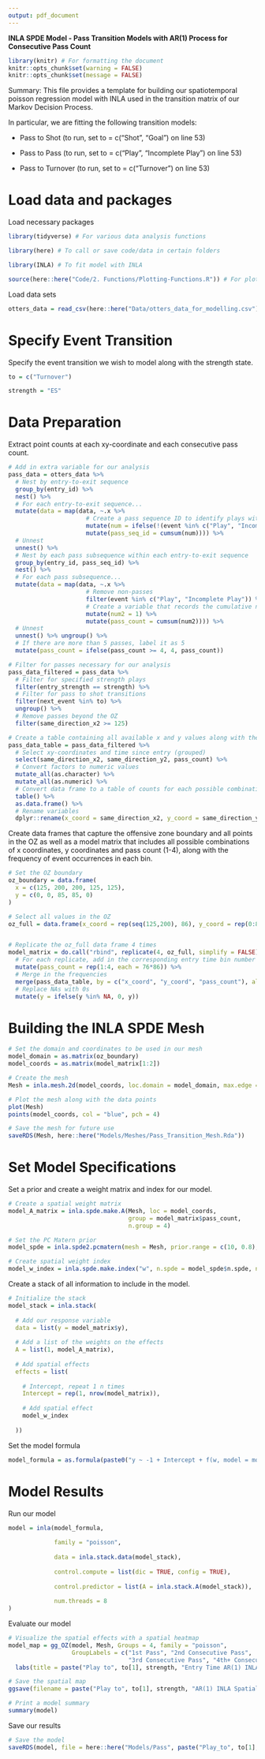 ```yaml
---
output: pdf_document
---
```


\centering
\Huge

**INLA SPDE Model - Pass Transition Models with AR(1) Process for Consecutive Pass Count**

\raggedright

\rule{\textwidth}{1.5pt}
\small

```r
library(knitr) # For formatting the document
knitr::opts_chunk$set(warning = FALSE)
knitr::opts_chunk$set(message = FALSE)
```

Summary: This file provides a template for building our spatiotemporal poisson regression model with INLA used in the transition matrix of our Markov Decision Process.

In particular, we are fitting the following transition models:

- Pass to Shot (to run, set to = c("Shot", "Goal") on line 53)

- Pass to Pass (to run, set to = c("Play", "Incomplete Play") on line 53)

- Pass to Turnover (to run, set to = c("Turnover") on line 53)


# Load data and packages

Load necessary packages

```r
library(tidyverse) # For various data analysis functions

library(here) # To call or save code/data in certain folders

library(INLA) # To fit model with INLA

source(here::here("Code/2. Functions/Plotting-Functions.R")) # For plotting function
```

Load data sets

```r
otters_data = read_csv(here::here("Data/otters_data_for_modelling.csv"))
```

# Specify Event Transition

Specify the event transition we wish to model along with the strength state.

```r
to = c("Turnover")

strength = "ES"
```


# Data Preparation

Extract point counts at each xy-coordinate and each consecutive pass count.

```r
# Add in extra variable for our analysis
pass_data = otters_data %>%
  # Nest by entry-to-exit sequence
  group_by(entry_id) %>%
  nest() %>%
  # For each entry-to-exit sequence...
  mutate(data = map(data, ~.x %>% 
                      # Create a pass sequence ID to identify plays with consecutive passes
                      mutate(num = ifelse(!(event %in% c("Play", "Incomplete Play")) & prev_event %in% c("Play", "Incomplete Play"), 1, 0)) %>%
                      mutate(pass_seq_id = cumsum(num)))) %>%
  # Unnest
  unnest() %>%
  # Nest by each pass subsequence within each entry-to-exit sequence
  group_by(entry_id, pass_seq_id) %>%
  nest() %>%
  # For each pass subsequence...
  mutate(data = map(data, ~.x %>% 
                      # Remove non-passes
                      filter(event %in% c("Play", "Incomplete Play")) %>%
                      # Create a variable that records the cumulative number of passes in a subsequence
                      mutate(num2 = 1) %>%
                      mutate(pass_count = cumsum(num2)))) %>%
  # Unnest
  unnest() %>% ungroup() %>%
  # If there are more than 5 passes, label it as 5
  mutate(pass_count = ifelse(pass_count >= 4, 4, pass_count))

# Filter for passes necessary for our analysis
pass_data_filtered = pass_data %>%
  # Filter for specified strength plays
  filter(entry_strength == strength) %>%
  # Filter for pass to shot transitions
  filter(next_event %in% to) %>%
  ungroup() %>%
  # Remove passes beyond the OZ
  filter(same_direction_x2 >= 125)

# Create a table containing all available x and y values along with their event counts in each group
pass_data_table = pass_data_filtered %>%
  # Select xy-coordinates and time since entry (grouped)
  select(same_direction_x2, same_direction_y2, pass_count) %>%
  # Convert factors to numeric values
  mutate_all(as.character) %>%
  mutate_all(as.numeric) %>%
  # Convert data frame to a table of counts for each possible combination of xy-coordinates and pass_count
  table() %>%
  as.data.frame() %>%
  # Rename variables
  dplyr::rename(x_coord = same_direction_x2, y_coord = same_direction_y2, y = Freq)
```

Create data frames that capture the offensive zone boundary and all points in the OZ as well as a model matrix that includes all possible combinations of x coordinates, y coordinates and pass count (1-4), along with the frequency of event occurrences in each bin.

```r
# Set the OZ boundary
oz_boundary = data.frame(
  x = c(125, 200, 200, 125, 125),
  y = c(0, 0, 85, 85, 0)
)

# Select all values in the OZ
oz_full = data.frame(x_coord = rep(seq(125,200), 86), y_coord = rep(0:85, each = 76))


# Replicate the oz_full data frame 4 times
model_matrix = do.call("rbind", replicate(4, oz_full, simplify = FALSE)) %>%
  # For each replicate, add in the corresponding entry time bin number (1-4)
  mutate(pass_count = rep(1:4, each = 76*86)) %>%
  # Merge in the frequencies
  merge(pass_data_table, by = c("x_coord", "y_coord", "pass_count"), all = TRUE) %>%
  # Replace NAs with 0s
  mutate(y = ifelse(y %in% NA, 0, y))
```


# Building the INLA SPDE Mesh

```r
# Set the domain and coordinates to be used in our mesh
model_domain = as.matrix(oz_boundary)
model_coords = as.matrix(model_matrix[1:2])

# Create the mesh
Mesh = inla.mesh.2d(model_coords, loc.domain = model_domain, max.edge = c(20, 15), offset = c(1,2), cutoff = 8)

# Plot the mesh along with the data points
plot(Mesh)
points(model_coords, col = "blue", pch = 4)

# Save the mesh for future use
saveRDS(Mesh, here::here("Models/Meshes/Pass_Transition_Mesh.Rda"))
```


# Set Model Specifications

Set a prior and create a weight matrix and index for our model.

```r
# Create a spatial weight matrix
model_A_matrix = inla.spde.make.A(Mesh, loc = model_coords,
                                  group = model_matrix$pass_count,
                                  n.group = 4)

# Set the PC Matern prior
model_spde = inla.spde2.pcmatern(mesh = Mesh, prior.range = c(10, 0.8), prior.sigma = c(0.5, 0.5))

# Create spatial weight index
model_w_index = inla.spde.make.index("w", n.spde = model_spde$n.spde, n.group = 4)
```

Create a stack of all information to include in the model.

```r
# Initialize the stack
model_stack = inla.stack(
  
  # Add our response variable
  data = list(y = model_matrix$y), 
  
  # Add a list of the weights on the effects
  A = list(1, model_A_matrix),
  
  # Add spatial effects
  effects = list(
    
    # Intercept, repeat 1 n times
    Intercept = rep(1, nrow(model_matrix)),
    
    # Add spatial effect
    model_w_index
    
  ))
```

Set the model formula

```r
model_formula = as.formula(paste0("y ~ -1 + Intercept + f(w, model = model_spde, group = w.group, control.group = list(model = 'ar1'))"))
```

# Model Results

Run our model

```r
model = inla(model_formula,
             
             family = "poisson",
             
             data = inla.stack.data(model_stack),
             
             control.compute = list(dic = TRUE, config = TRUE),
             
             control.predictor = list(A = inla.stack.A(model_stack)),
             
             num.threads = 8
)
```

Evaluate our model

```r
# Visualize the spatial effects with a spatial heatmap
model_map = gg_OZ(model, Mesh, Groups = 4, family = "poisson",
                  GroupLabels = c("1st Pass", "2nd Consecutive Pass", 
                                  "3rd Consecutive Pass", "4th+ Consecutive Pass")) + 
  labs(title = paste("Play to", to[1], strength, "Entry Time AR(1) INLA Spatial Map", sep = " "))

# Save the spatial map
ggsave(filename = paste("Play to", to[1], strength, "AR(1) INLA Spatial Map.png", sep = " "), plot = model_map, device = "png", path = here::here(paste("Figures/Pass/", sep = "")))

# Print a model summary
summary(model)
```

Save our results

```r
# Save the model
saveRDS(model, file = here::here("Models/Pass", paste("Play_to", to[1], strength, "model.Rda", sep = "_")))
```
















